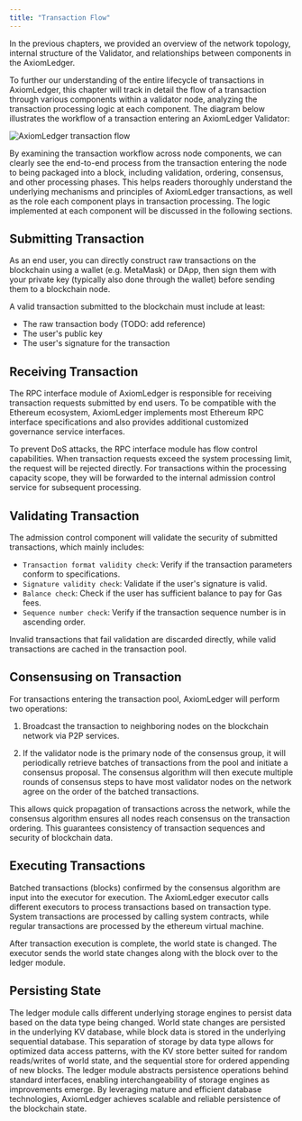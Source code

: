 ```yaml
---
title: "Transaction Flow"
---
```


In the previous chapters, we provided an overview of the network topology, internal structure of the Validator, 
and relationships between components in the AxiomLedger. 

To further our understanding of the entire lifecycle of transactions in AxiomLedger, this chapter will track 
in detail the flow of a transaction through various components within a validator node, analyzing the
 transaction processing logic at each component. The diagram below illustrates the workflow of a transaction 
 entering an AxiomLedger Validator:


![AxiomLedger transaction flow](../../images/system-design/axiomledger-tx-flow-en.png)

By examining the transaction workflow across node components, we can clearly see the end-to-end process 
from the transaction entering the node to being packaged into a block, including validation, ordering, 
consensus, and other processing phases. This helps readers thoroughly understand the underlying mechanisms
 and principles of AxiomLedger transactions, as well as the role each component plays in transaction 
 processing. The logic implemented at each component will be discussed in the following sections.


## Submitting Transaction

As an end user, you can directly construct raw transactions on the blockchain using a wallet (e.g. MetaMask) 
or DApp, then sign them with your private key (typically also done through the wallet) before sending them 
to a blockchain node. 

A valid transaction submitted to the blockchain must include at least:

* The raw transaction body (TODO: add reference)
* The user's public key 
* The user's signature for the transaction

## Receiving Transaction

The RPC interface module of AxiomLedger is responsible for receiving transaction requests submitted by
 end users. To be compatible with the Ethereum ecosystem, AxiomLedger implements most Ethereum RPC interface 
 specifications and also provides additional customized governance service interfaces.

To prevent DoS attacks, the RPC interface module has flow control capabilities. When transaction requests 
exceed the system processing limit, the request will be rejected directly. For transactions within the 
processing capacity scope, they will be forwarded to the internal admission control service for subsequent processing.



## Validating Transaction

The admission control component will validate the security of submitted transactions, which mainly includes:

- `Transaction format validity check`: Verify if the transaction parameters conform to specifications.
- `Signature validity check`: Validate if the user's signature is valid.
- `Balance check`: Check if the user has sufficient balance to pay for Gas fees. 
- `Sequence number check`: Verify if the transaction sequence number is in ascending order.

Invalid transactions that fail validation are discarded directly, while valid transactions are cached in the transaction pool.


## Consensusing on Transaction

For transactions entering the transaction pool, AxiomLedger will perform two operations:

1. Broadcast the transaction to neighboring nodes on the blockchain network via P2P services. 

2. If the validator node is the primary node of the consensus group, it will periodically retrieve batches of transactions from the pool and initiate a consensus proposal. 
The consensus algorithm will then execute multiple rounds of consensus steps to have most validator nodes on the network agree on the order of the batched transactions.

This allows quick propagation of transactions across the network, while the consensus algorithm ensures 
all nodes reach consensus on the transaction ordering. This guarantees consistency of transaction sequences 
and security of blockchain data.

## Executing Transactions

Batched transactions (blocks) confirmed by the consensus algorithm are input into the executor for execution. 
The AxiomLedger executor calls different executors to process transactions based on transaction type. System 
transactions are processed by calling system contracts, while regular transactions are processed by the ethereum
virtual machine. 

After transaction execution is complete, the world state is changed. The executor sends the world state changes 
along with the block over to the ledger module.


## Persisting State

The ledger module calls different underlying storage engines to persist data based on the data type being changed.
World state changes are persisted in the underlying KV database, while block data is stored in the underlying 
sequential database. This separation of storage by data type allows for optimized data access patterns, with the 
KV store better suited for random reads/writes of world state, and the sequential store for ordered appending 
of new blocks. The ledger module abstracts persistence operations behind standard interfaces, enabling 
interchangeability of storage engines as improvements emerge. By leveraging mature and efficient database 
technologies, AxiomLedger achieves scalable and reliable persistence of the blockchain state.